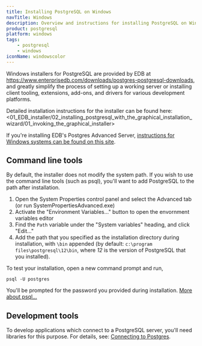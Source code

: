 ```yaml
---
title: Installing PostgreSQL on Windows
navTitle: Windows
description: Overview and instructions for installing PostgreSQL on Windows systems
product: postgresql
platform: windows
tags:
    - postgresql
    - windows
iconName: windowscolor
---
```


Windows installers for PostgreSQL are provided by EDB at <https://www.enterprisedb.com/downloads/postgres-postgresql-downloads>, and greatly simplify the process of setting up a working server or installing client tooling, extensions, add-ons, and drivers for various development platforms.

Detailed installation instructions for the installer can be found here: <01_EDB_installer/02_installing_postgresql_with_the_graphical_installation_wizard/01_invoking_the_graphical_installer>

If you're installing EDB's Postgres Advanced Server, [instructions for Windows systems can be found on this site](/epas/latest/epas_inst_windows/).

## Command line tools

By default, the installer does not modify the system path. If you wish to use the command line tools (such as psql), you'll want to add PostgreSQL to the path after installation.

1.  Open the System Properties control panel and select the Advanced tab (or run SystemPropertiesAdvanced.exe)
2.  Activate the "Environment Variables..." button to open the envornment variables editor
3.  Find the `Path` variable under the "System variables" heading, and click "Edit..."
4.  Add the path that you specified as the installation directory during installation, with `\bin` appended (by default: `c:\program files\postgresql\12\bin`, where <i>12</i> is the version of PostgreSQL that you installed).

To test your installation, open a new command prompt and run,

```shell
psql -U postgres
```

You'll be prompted for the password you provided during installation. [More about psql...](http://postgresguide.com/utilities/psql.html)

## Development tools

To develop applications which connect to a PostgreSQL server, you'll need libraries for this purpose. For details, see: [Connecting to Postgres](/postgresql_journey/04_developing/connecting_to_postgres).

